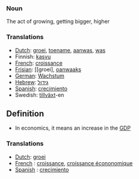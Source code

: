 ===Noun===

The act of growing, getting bigger, higher

===Translations===
*[[Dutch]]: [[groei]], [[toename]], [[aanwas]], [[was]]
*Finnish: [[kasvu]]
*[[French]]: [[croissance]]
*[[Frisian]]: [[groei], [[oanwaaks]]
*[[German]]: [[Wachstum]]
*[[Hebrew]]: [[גידול]]
*[[Spanish]]: [[crecimiento]]
*Swedish: [[tillväxt]]-en

==Definition==
* In economics, it means an increase in the [[GDP]]
===Translations===
*[[Dutch]]: [[groei]]
*[[French]] : [[croissance]], [[croissance écononomique]]
*[[Spanish]] : [[crecimiento]]